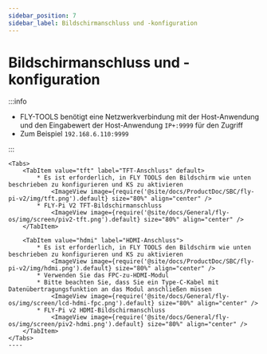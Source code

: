 ```yaml
---
sidebar_position: 7
sidebar_label: Bildschirmanschluss und -konfiguration
---
```




# Bildschirmanschluss und -konfiguration

:::info

* FLY-TOOLS benötigt eine Netzwerkverbindung mit der Host-Anwendung und den Eingabewert der Host-Anwendung `IP+:9999` für den Zugriff
* Zum Beispiel `192.168.6.110:9999`

:::

    <Tabs>
        <TabItem value="tft" label="TFT-Anschluss" default>
            * Es ist erforderlich, in FLY TOOLS den Bildschirm wie unten beschrieben zu konfigurieren und KS zu aktivieren
                <ImageView image={require('@site/docs/ProductDoc/SBC/fly-pi-v2/img/tft.png').default} size="80%" align="center" />
            * FLY-Pi V2 TFT-Bildschirmanschluss
                <ImageView image={require('@site/docs/General/fly-os/img/screen/piv2-tft.png').default} size="80%" align="center" />
        </TabItem>

        <TabItem value="hdmi" label="HDMI-Anschluss">
            * Es ist erforderlich, in FLY TOOLS den Bildschirm wie unten beschrieben zu konfigurieren und KS zu aktivieren
                <ImageView image={require('@site/docs/ProductDoc/SBC/fly-pi-v2/img/hdmi.png').default} size="80%" align="center" />               
            * Verwenden Sie das FPC-zu-HDMI-Modul
            * Bitte beachten Sie, dass Sie ein Type-C-Kabel mit Datenübertragungsfunktion an das Modul anschließen müssen
                <ImageView image={require('@site/docs/General/fly-os/img/screen/lcd-hdmi-fpc.png').default} size="80%" align="center" />
            * FLY-Pi v2 HDMI-Bildschirmanschluss
                <ImageView image={require('@site/docs/General/fly-os/img/screen/piv2-hdmi.png').default} size="80%" align="center" />
        </TabItem>
    </Tabs>
    ----